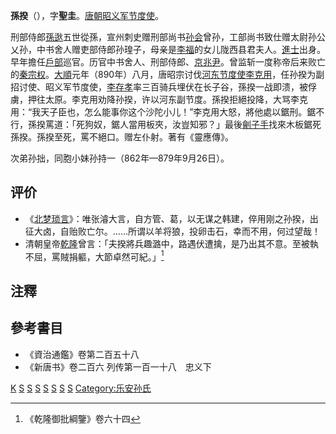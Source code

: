 '''孫揆'''（{{bd|9世纪||890年|catIdx=S}}），字'''聖圭'''。[[唐朝|唐朝]][[昭义军节度使|昭义军节度使]]。

刑部侍郎[[孫逖|孫逖]]五世從孫，宣州刺史赠刑部尚书[[孙会|孙会]]曾孙，工部尚书致仕赠太尉孙公乂孙，中书舍人赠吏部侍郎孙瑝子，母亲是[[李福_(宰相)|李福]]的女儿陇西县君夫人。[[進士|進士]]出身。早年擔任[[户部_(官署)|戶部]]巡官。历官中书舍人、刑部侍郎、[[京兆尹|京兆尹]]。曾监斩一度称帝后来败亡的[[秦宗权|秦宗权]]。[[大顺_(唐朝)|大順]]元年（890年）八月，唐昭宗讨伐[[河东节度使|河东节度使]][[李克用|李克用]]，任孙揆为副招讨使、昭义军节度使，[[李存孝_(唐朝)|李存孝]]率三百骑兵埋伏在长子谷，孫揆一战即溃，被俘虜，押往太原。李克用劝降孙揆，许以河东副节度。孫揆拒絕投降，大骂李克用：“我天子臣也，怎么能事你这个沙陀小儿！”李克用大怒，將他處以鋸刑。鋸不行，孫揆罵道：「死狗奴，鋸人當用板夾，汝豈知邪？」最後[[劊子手|劊子手]]找來木板鋸死孫揆。孫揆至死，罵不絕口。赠左仆射。著有《靈應傳》。

次弟孙拙，同胞小妹孙持一（862年—879年9月26日）。

== 评价 ==
*《[[北梦琐言|北梦琐言]]》：唯张濬大言，自方管、葛，以无谋之韩建，倅用刚之孙揆，出征大卤，自贻败亡尔。……所谓以羊将狼，投卵击石，幸而不用，何过望哉！
*清朝皇帝[[乾隆帝|乾隆]]曾言：「夫揆將兵趣潞中，路遇伏遭擒，是乃出其不意。至被執不屈，罵賊捐軀，大節卓然可紀。」<ref>《乾隆御批綱鑒》卷六十四</ref>

==注釋==
<div class="references-small">
<references />
</div>

==參考書目==
* 《資治通鑑》卷第二百五十八
* 《新唐书》卷二百六 列传第一百一十八　忠义下
 
[[Category:孙姓|K]]
[[Category:唐朝进士|S]]
[[Category:唐朝軍事人物|S]]
[[Category:唐朝京兆尹|S]]
[[Category:唐朝刑部侍郎|S]]
[[Category:唐朝中书舍人|S]]
[[Category:昭義節度使|S]]
[[Category:唐朝被杀害人物|S]]
[[Category:乐安孙氏|Category:乐安孙氏]]
